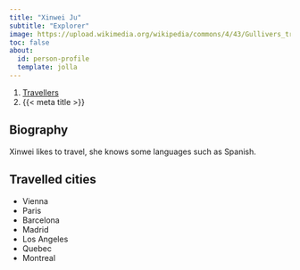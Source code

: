 ```yaml
---
title: "Xinwei Ju"
subtitle: "Explorer"
image: https://upload.wikimedia.org/wikipedia/commons/4/43/Gullivers_travels.jpg
toc: false
about:
  id: person-profile
  template: jolla
---
```


```{=html}
<nav aria-label="breadcrumb">
  <ol class="breadcrumb">
    <li class="breadcrumb-item"><a href="../travellers.html">Travellers</a></li>
    <li class="breadcrumb-item active" aria-current="page">{{< meta title >}}</li>
  </ol>
</nav>
```

:::{#person-profile}
:::

## Biography

Xinwei likes to travel, she knows some languages such as Spanish.

## Travelled cities

- Vienna
- Paris
- Barcelona
- Madrid
- Los Angeles
- Quebec
- Montreal

